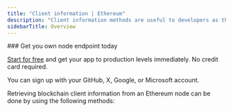 ---
title: "Client information | Ethereum"
description: "Client information methods are useful to developers as they allow them to retrieve important information about the client software, network, and node that their application is connected to. This information is critical for building reliable and efficient Ethereum applications, ensuring compatibility, and monitoring the status and connectivity of the node."
sidebarTitle: Overview
---

<Check>
  ### Get you own node endpoint today

  [Start for free](https://console.chainstack.com/) and get your app to production levels immediately. No credit card required.

  You can sign up with your GitHub, X, Google, or Microsoft account.
</Check>

Retrieving blockchain client information from an Ethereum node can be done by using the following methods:

<CardGroup cols={2}>
  <Card title="web3_clientVersion" icon="angle-right" iconType="solid" href="/reference/ethereum_node_api/client_info/web3_clientVersion" horizontal/>
  <Card title="net_listening" icon="angle-right" iconType="solid" href="/reference/ethereum_node_api/client_info/net_listening" horizontal/>
  <Card title="net_peerCount" icon="angle-right" iconType="solid" href="/reference/ethereum_node_api/client_info/net_peerCount" horizontal/>
</CardGroup>
